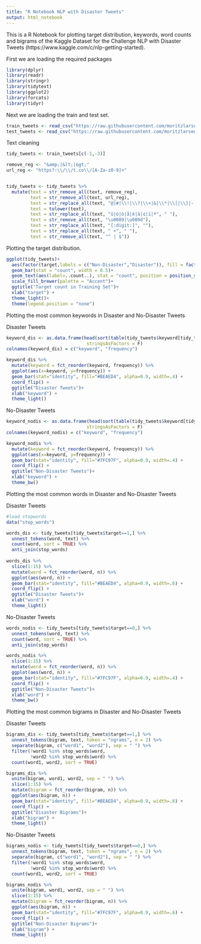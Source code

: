 ```yaml
---
title: "R Notebook NLP with Disaster Tweets"
output: html_notebook
---
```

This is a R Notebook for plotting target distribution, keywords, word counts and bigrams of the Kaggle Dataset for the Challenge NLP with Disaster Tweets (https://www.kaggle.com/c/nlp-getting-started).

First we are loading the required packages
```r
library(dplyr)
library(readr)
library(stringr)
library(tidytext)
library(ggplot2)
library(forcats)
library(tidyr)
```
Next we are loading the train and test set.
```r
train_tweets <- read_csv("https://raw.githubusercontent.com/moritzlarsen/nlp_disastertweets/master/train.csv")
test_tweets <- read_csv("https://raw.githubusercontent.com/moritzlarsen/nlp_disastertweets/master/test.csv")
```
Text cleaning
```r
tidy_tweets <- train_tweets[c(-1,-3)]

remove_reg <- "&amp;|&lt;|&gt;"
url_reg <- "https?:\\/\\/t.co\\/[A-Za-z0-9]+"


tidy_tweets <- tidy_tweets %>%
  mutate(text = str_remove_all(text, remove_reg),
         text = str_remove_all(text, url_reg),
         text = str_replace_all(text, "@|#|\\!|\\?|\\+|&|\\*|\\[|\\]|-|%|\\.|\\:|\\/|\\(|\\)|;|\\$|=|\\>|\\<|\\||\\{|\\}|\\^|\\n| '|' |^'|'$|,|_|÷", " "),
         text = tolower(text),
         text = str_replace_all(text, "û|ó|ò|å|ê|ã|¢|ï|ª", " "),
         text = str_remove_all(text, "\u0089|\u009d"),
         text = str_replace_all(text, "[:digit:]", ""),
         text = str_replace_all(text, " +", " "),
         text = str_remove_all(text, "^ | $"))
```

Plotting the target distribution.
```r
ggplot(tidy_tweets)+
  aes(factor(target,labels = c("Non-Disaster","Disaster")), fill = factor(target))+
  geom_bar(stat = "count", width = 0.5)+
  geom_text(aes(label=..count..), stat = "count", position = position_stack(0.95))+
  scale_fill_brewer(palette = "Accent")+
  ggtitle("Target count in Training Set")+
  xlab("target") +
  theme_light()+
  theme(legend.position = "none")
```

Plotting the most common keywords in Disaster and No-Disaster Tweets

Disaster Tweets
```r
keyword_dis <- as.data.frame(head(sort(table(tidy_tweets$keyword[tidy_tweets$target==1]), decreasing = T), n=20), 
                              stringsAsFactors = F)
colnames(keyword_dis) = c("keyword", "frequency")

keyword_dis %>%
  mutate(keyword = fct_reorder(keyword, frequency)) %>%
  ggplot(aes(x=keyword, y=frequency)) +
  geom_bar(stat="identity", fill="#BEAED4", alpha=0.9, width=.4) +
  coord_flip() +
  ggtitle("Disaster Tweets")+
  xlab("keyword") +
  theme_light()
```

No-Disaster Tweets
```r
keyword_nodis <- as.data.frame(head(sort(table(tidy_tweets$keyword[tidy_tweets$target==0]), decreasing = T), n=20), 
                              stringsAsFactors = F)
colnames(keyword_nodis) = c("keyword", "frequency")

keyword_nodis %>%
  mutate(keyword = fct_reorder(keyword, frequency)) %>%
  ggplot(aes(x=keyword, y=frequency)) +
  geom_bar(stat="identity", fill="#7FC97F", alpha=0.9, width=.4) +
  coord_flip() +
  ggtitle("Non-Disaster Tweets")+
  xlab("keyword") +
  theme_bw()
```

Plotting the most common words in Disaster and No-Disaster Tweets

Disaster Tweets
```r
#load stopwords
data("stop_words")

words_dis <- tidy_tweets[tidy_tweets$target==1,] %>%
  unnest_tokens(word, text) %>%
  count(word, sort = TRUE) %>%
  anti_join(stop_words)
  
words_dis %>%
  slice(1:15) %>%
  mutate(word = fct_reorder(word, n)) %>%
  ggplot(aes(word, n)) +
  geom_bar(stat="identity", fill="#BEAED4", alpha=0.9, width=.6) +
  coord_flip() +
  ggtitle("Disaster Tweets")+
  xlab("word") +
  theme_light()
```

No-Disaster Tweets
```r
words_nodis <- tidy_tweets[tidy_tweets$target==0,] %>%
  unnest_tokens(word, text) %>%
  count(word, sort = TRUE) %>%
  anti_join(stop_words)

words_nodis %>%
  slice(1:15) %>%
  mutate(word = fct_reorder(word, n)) %>%
  ggplot(aes(word, n)) +
  geom_bar(stat="identity", fill="#7FC97F", alpha=0.9, width=.4) +
  coord_flip() +
  ggtitle("Non-Disaster Tweets")+
  xlab("word") +
  theme_bw()
```

Plotting the most common bigrams in Disaster and No-Disaster Tweets

Disaster Tweets
```r
bigrams_dis <- tidy_tweets[tidy_tweets$target==1,] %>%
  unnest_tokens(bigram, text, token = "ngrams", n = 2) %>%
  separate(bigram, c("word1", "word2"), sep = " ") %>%
  filter(!word1 %in% stop_words$word,
         !word2 %in% stop_words$word) %>%
  count(word1, word2, sort = TRUE)

bigrams_dis %>%
  unite(bigram, word1, word2, sep = " ") %>%
  slice(1:15) %>%
  mutate(bigram = fct_reorder(bigram, n)) %>%
  ggplot(aes(bigram, n)) +
  geom_bar(stat="identity", fill="#BEAED4", alpha=0.9, width=.6) +
  coord_flip() +
  ggtitle("Disaster Bigrams")+
  xlab("bigram") +
  theme_light()
```

No-Disaster Tweets
```r
bigrams_nodis <- tidy_tweets[tidy_tweets$target==0,] %>%
  unnest_tokens(bigram, text, token = "ngrams", n = 2) %>%
  separate(bigram, c("word1", "word2"), sep = " ") %>%
  filter(!word1 %in% stop_words$word,
         !word2 %in% stop_words$word) %>%
  count(word1, word2, sort = TRUE)

bigrams_nodis %>%
  unite(bigram, word1, word2, sep = " ") %>%
  slice(1:15) %>%
  mutate(bigram = fct_reorder(bigram, n)) %>%
  ggplot(aes(bigram, n)) +
  geom_bar(stat="identity", fill="#7FC97F", alpha=0.9, width=.6) +
  coord_flip() +
  ggtitle("Non-Disaster Bigrams")+
  xlab("bigram") +
  theme_light()
```

